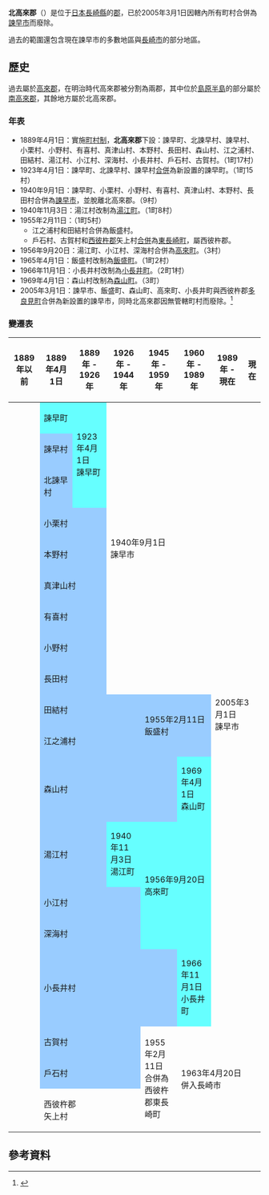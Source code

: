 {{日本郡 (廢除)
| 郡 = 北高來郡
| 日文原名 = 北高来郡
| 平假名 = きたたかきぐん
| 羅馬字拼音 = Kitatakaki-gun
| 地圖 = 
| 廢除時間 = 2005年3月1日
| 廢除理由 = 無管轄町村
| 廢除時處置 =  '''北高來郡''' → [[諫早市|諫早市]]
| 現在郡 = 諫早市
| 都道府縣 = 長崎縣
| 編號 = 
| 町 = 4
| 村 = 
| 經度 = 
| 緯度 = 
| 註記 = 
|}}
'''北高來郡'''（{{jpn|j=北高来郡|kyu=北高來郡|hg=きたたかきぐん|rm=Kitatakaki gun|f=y}}）是位于[[日本|日本]][[長崎縣|長崎縣]]的[[郡|郡]]，已於2005年3月1日因轄內所有町村合併為[[諫早市|諫早市]]而廢除。

過去的範圍還包含現在諫早市的多數地區與[[長崎市|長崎市]]的部分地區。

==歷史==
過去屬於[[高來郡|高來郡]]，在明治時代高來郡被分割為兩郡，其中位於[[島原半島|島原半島]]的部分屬於[[南高來郡|南高來郡]]，其餘地方屬於北高來郡。

===年表===
* 1889年4月1日：實施[[町村制|町村制]]，'''北高來郡'''下設：諫早町、北諫早村、諫早村、小栗村、小野村、有喜村、真津山村、本野村、長田村、森山村、江之浦村、田結村、湯江村、小江村、深海村、小長井村、戶石村、古賀村。（1町17村）
* 1923年4月1日：諫早町、北諫早村、諫早村[[市町村合併|合併]]為新設置的諫早町。（1町15村）
* 1940年9月1日：諫早町、小栗村、小野村、有喜村、真津山村、本野村、長田村合併為[[諫早市|諫早市]]，並脫離北高來郡。（9村）
* 1940年11月3日：湯江村改制為[[湯江町|湯江町]]。（1町8村）
* 1955年2月11日：（1町5村）
** 江之浦村和田結村合併為飯盛村。
** 戶石村、古賀村和[[西彼杵郡|西彼杵郡]]矢上村[[市町村合併|合併]]為[[東長崎町|東長崎町]]，屬西彼杵郡。
* 1956年9月20日：湯江町、小江村、深海村合併為[[高來町|高來町]]。（3村）
* 1965年4月1日：飯盛村改制為[[飯盛町|飯盛町]]。（1町2村）
* 1966年11月1日：小長井村改制為[[小長井町|小長井町]]。（2町1村）
* 1969年4月1日：森山村改制為[[森山町|森山町]]。（3町）
* 2005年3月1日：諫早市、飯盛町、森山町、高來町、小長井町與西彼杵郡[[多良見町|多良見町]]合併為新設置的諫早市，同時北高來郡因無管轄町村而廢除。<ref>{{cite web | language = ja | publisher = 諫早市官方網頁 | title = 諫早市的介紹 | url = http://www.city.isahaya.nagasaki.jp/menu/shoukai/shoukai.htm | accessdate = 2009-02-17 | archive-date = 2012-05-03 | archive-url = https://web.archive.org/web/20120503181835/http://www.city.isahaya.nagasaki.jp/menu/shoukai/shoukai.htm | dead-url = no }}</ref>

===變遷表===
{| class="wikitable" style="font-size:x-small"
! 1889年以前
! 1889年4月1日
! 1889年 - 1926年
! 1926年 - 1944年
! 1945年 - 1959年
! 1960年 - 1989年
! 1989年 - 現在
! 現在
|-
|
| style="background-color:#6ff;" | 諫早町
| rowspan=3 style="background-color:#6ff;" | 1923年4月1日<br />諫早町
| rowspan=9 colspan=3 | 1940年9月1日<br />諫早市
| rowspan=16 colspan=2 | 2005年3月1日<br />諫早市
|-
|
| style="background-color:#9cf;" | 諫早村
|-
|
| style="background-color:#9cf;" | 北諫早村
|-
|
| colspan=2 style="background-color:#9cf;" | 小栗村
|-
|
| colspan=2 style="background-color:#9cf;" | 本野村
|-
|
| colspan=2 style="background-color:#9cf;" | 真津山村
|-
|
| colspan=2 style="background-color:#9cf;" | 有喜村
|-
|
| colspan=2 style="background-color:#9cf;" | 小野村
|-
|
| colspan=2 style="background-color:#9cf;" | 長田村
|-
|
| colspan=3 style="background-color:#9cf;" | 田結村
| rowspan=2 colspan=2 style="background-color:#9cf;" | 1955年2月11日<br />飯盛村
|-
|
| colspan=3 style="background-color:#9cf;" | 江之浦村
|-
|
| colspan=4 style="background-color:#9cf;" | 森山村
| style="background-color:#6ff;" | 1969年4月1日<br />森山町
|-
|
| colspan=2 style="background-color:#9cf;" | 湯江村
| style="background-color:#6ff;" | 1940年11月3日<br />湯江町
| rowspan=3 colspan=2 style="background-color:#6ff;" | 1956年9月20日<br />高來町
|-
|
| colspan=3 style="background-color:#9cf;" | 小江村
|-
|
| colspan=3 style="background-color:#9cf;" | 深海村
|-
|
| colspan=4 style="background-color:#9cf;" | 小長井村
| style="background-color:#6ff;" | 1966年11月1日<br />小長井町
|-
|
| colspan=3 style="background-color:#9cf;" | 古賀村
| rowspan=3 | 1955年2月11日<br />合併為西彼杵郡東長崎町
| rowspan=3 colspan=3 | 1963年4月20日<br />併入長崎市
|-
|
| colspan=3 style="background-color:#9cf;" | 戶石村
|-
| 
| colspan=3 | 西彼杵郡<br>矢上村
|}

==參考資料==
<div class="references-small">
<references />
</div>

{{長崎縣}}